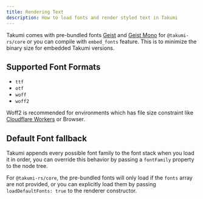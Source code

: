 ```yaml
---
title: Rendering Text
description: How to load fonts and render styled text in Takumi
---
```


Takumi comes with pre-bundled fonts [Geist](https://vercel.com/font) and [Geist Mono](https://vercel.com/font) for `@takumi-rs/core` or you can compile with `embed_fonts` feature. This is to minimize the binary size for embedded Takumi versions.

## Supported Font Formats

- `ttf`
- `otf`
- `woff`
- `woff2`

Woff2 is recommended for environments which has file size constraint like [Cloudflare Workers](/docs/getting-started/cloudflare-workers) or Browser.

## Default Font fallback

Takumi appends every possible font family to the font stack when you load it in order, you can override this behavior by passing a `fontFamily` property to the node tree.

For `@takumi-rs/core`, the pre-bundled fonts will only load if the `fonts` array are not provided, or you can explicitly load them by passing `loadDefaultFonts: true` to the renderer constructor.
